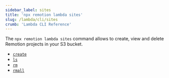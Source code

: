 ```yaml
---
sidebar_label: sites
title: 'npx remotion lambda sites'
slug: /lambda/cli/sites
crumb: 'Lambda CLI Reference'
---
```


The `npx remotion lambda sites` command allows to create, view and delete Remotion projects in your S3 bucket.

- [`create`](/docs/lambda/cli/sites/create)
- [`ls`](/docs/lambda/cli/sites/ls)
- [`rm`](/docs/lambda/cli/sites/rm)
- [`rmall`](/docs/lambda/cli/sites/rmall)
